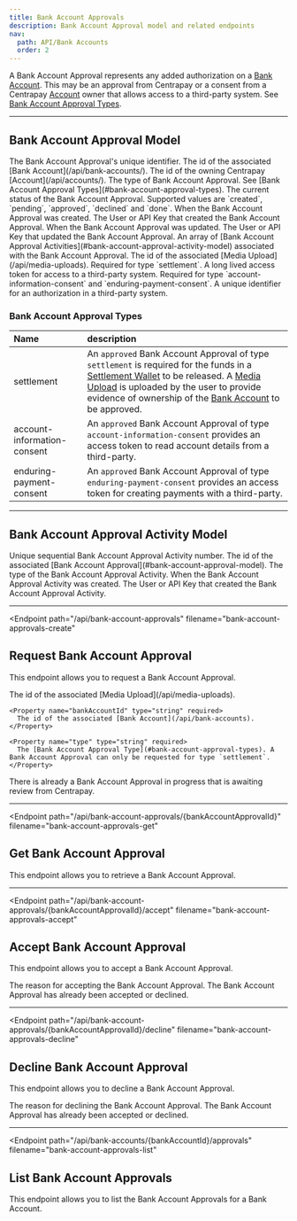 ```yaml
---
title: Bank Account Approvals
description: Bank Account Approval model and related endpoints
nav:
  path: API/Bank Accounts
  order: 2
---
```


A Bank Account Approval represents any added authorization on a [Bank Account](/api/bank-accounts).
This may be an approval from Centrapay or a consent from a Centrapay [Account](/api/accounts) owner
that allows access to a third-party system. See [Bank Account Approval Types](#bank-account-approval-types).

---

## Bank Account Approval Model


<Properties>
  <Property name="id" type="string">
    The Bank Account Approval's unique identifier.
  </Property>

  <Property name="bankAccountId" type="string">
    The id of the associated [Bank Account](/api/bank-accounts/).
  </Property>

  <Property name="accountId" type="string">
    The id of the owning Centrapay [Account](/api/accounts/).
  </Property>

  <Property name="type" type="string">
    The type of Bank Account Approval. See [Bank Account Approval Types](#bank-account-approval-types).
  </Property>

  <Property name="status" type="string">
    The current status of the Bank Account Approval. Supported values are `created`, `pending`, `approved`, `declined` and `done`.
  </Property>

  <Property name="createdAt" type="timestamp">
    When the Bank Account Approval was created.
  </Property>

  <Property name="createdBy" type="crn">
    The User or API Key that created the Bank Account Approval.
  </Property>

  <Property name="modifiedAt" type="timestamp">
    When the Bank Account Approval was updated.
  </Property>

  <Property name="modifiedBy" type="crn">
    The User or API Key that updated the Bank Account Approval.
  </Property>

  <Property name="approvalActivities" type="array">
    An array of [Bank Account Approval Activities](#bank-account-approval-activity-model) associated with the Bank Account Approval.
  </Property>

  <Property name="mediaUploadId" type="string">
    The id of the associated [Media Upload](/api/media-uploads). Required for type `settlement`.
  </Property>

  <Property name="refreshToken" type="string">
    A long lived access token for access to a third-party system. Required for type `account-information-consent` and `enduring-payment-consent`.
  </Property>

  <Property name="consentId" type="string">
    A unique identifier for an authorization in a third-party system.
  </Property>
</Properties>

### Bank Account Approval Types

|      Name                    |                                                                                                                                      description                                                                                                                                      |
| :--------------------------- | :------------------------------------------------------------------------------------------------------------------------------------------------------------------------------------------------------------------------------------------------------------------------------------ |
| settlement                   | An `approved` Bank Account Approval of type `settlement` is required for the funds in a [Settlement Wallet](/api/wallets#settlement-wallets) to be released. A [Media Upload](/api/media-uploads) is uploaded by the user to provide evidence of ownership of the [Bank Account](/api/bank-accounts) to be approved. |
| account-information-consent  | An `approved` Bank Account Approval of type `account-information-consent` provides an access token to read account details from a third-party.                                                                                                                                                    |
| enduring-payment-consent     | An `approved` Bank Account Approval of type `enduring-payment-consent` provides an access token for creating payments with a third-party.                                                                                                                                                      |

---

## Bank Account Approval Activity Model


<Properties>
  <Property name="activityNumber" type="number">
    Unique sequential Bank Account Approval Activity number.
  </Property>

  <Property name="approvalId" type="string">
    The id of the associated [Bank Account Approval](#bank-account-approval-model).
  </Property>

  <Property name="activityType" type="string">
    The type of the Bank Account Approval Activity.
  </Property>

  <Property name="createdAt" type="timestamp">
    When the Bank Account Approval Activity was created.
  </Property>

  <Property name="createdBy" type="crn">
    The User or API Key that created the Bank Account Approval Activity.
  </Property>
</Properties>

---

<Endpoint
  path="/api/bank-account-approvals"
  filename="bank-account-approvals-create"
>
  ## Request Bank Account Approval <Badge type="experimental"/>

  This endpoint allows you to request a Bank Account Approval.

  <Properties>
    <Property name="mediaUploadId" type="string" required>
      The id of the associated [Media Upload](/api/media-uploads).
    </Property>

    <Property name="bankAccountId" type="string" required>
      The id of the associated [Bank Account](/api/bank-accounts).
    </Property>

    <Property name="type" type="string" required>
      The [Bank Account Approval Type](#bank-account-approval-types). A Bank Account Approval can only be requested for type `settlement`.
    </Property>
  </Properties>

  <Properties heading="Errors">
    <Error code="403" message="APPROVAL_ALREADY_IN_PROGRESS">
      There is already a Bank Account Approval in progress that is awaiting review from Centrapay.
    </Error>
  </Properties>
</Endpoint>

---

<Endpoint
  path="/api/bank-account-approvals/{bankAccountApprovalId}"
  filename="bank-account-approvals-get"
>
  ## Get Bank Account Approval <Badge type="experimental"/>

  This endpoint allows you to retrieve a Bank Account Approval.
</Endpoint>

---

<Endpoint
  path="/api/bank-account-approvals/{bankAccountApprovalId}/accept"
  filename="bank-account-approvals-accept"
>
  ## Accept Bank Account Approval <Badge type="experimental"/>

  This endpoint allows you to accept a Bank Account Approval.

  <Properties>
    <Property name="reason" type="string">
      The reason for accepting the Bank Account Approval.
    </Property>
  </Properties>

  <Properties heading="Errors">
    <Error code="403" message="APPROVAL_ALREADY_REVIEWED">
      The Bank Account Approval has already been accepted or declined.
    </Error>
  </Properties>
</Endpoint>

---

<Endpoint
  path="/api/bank-account-approvals/{bankAccountApprovalId}/decline"
  filename="bank-account-approvals-decline"
>
  ## Decline Bank Account Approval <Badge type="experimental"/>

  This endpoint allows you to decline a Bank Account Approval.

  <Properties>
    <Property name="reason" type="string" required>
      The reason for declining the Bank Account Approval.
    </Property>
  </Properties>

  <Properties heading="Errors">
    <Error code="403" message="APPROVAL_ALREADY_REVIEWED">
      The Bank Account Approval has already been accepted or declined.
    </Error>
  </Properties>
</Endpoint>

---

<Endpoint
  path="/api/bank-accounts/{bankAccountId}/approvals"
  filename="bank-account-approvals-list"
>
  ## List Bank Account Approvals <Badge type="experimental"/>

  This endpoint allows you to list the Bank Account Approvals for a Bank Account.
</Endpoint>
